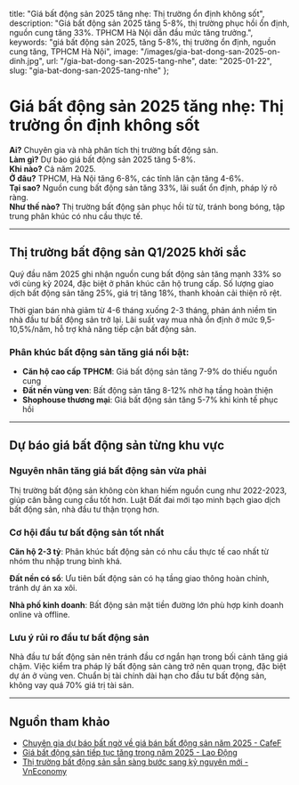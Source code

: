   title: "Giá bất động sản 2025 tăng nhẹ: Thị trường ổn định không sốt",
  description: "Giá bất động sản 2025 tăng 5-8%, thị trường phục hồi ổn định, nguồn cung tăng 33%. TPHCM Hà Nội dẫn đầu mức tăng trưởng.",
  keywords: "giá bất động sản 2025, tăng 5-8%, thị trường ổn định, nguồn cung tăng, TPHCM Hà Nội",
  image: "/images/gia-bat-dong-san-2025-on-dinh.jpg",
  url: "/gia-bat-dong-san-2025-tang-nhe",
  date: "2025-01-22",
  slug: "gia-bat-dong-san-2025-tang-nhe"
};

# Giá bất động sản 2025 tăng nhẹ: Thị trường ổn định không sốt

**Ai?** Chuyên gia và nhà phân tích thị trường bất động sản.  
**Làm gì?** Dự báo giá bất động sản 2025 tăng 5-8%.  
**Khi nào?** Cả năm 2025.  
**Ở đâu?** TPHCM, Hà Nội tăng 6-8%, các tỉnh lân cận tăng 4-6%.  
**Tại sao?** Nguồn cung bất động sản tăng 33%, lãi suất ổn định, pháp lý rõ ràng.  
**Như thế nào?** Thị trường bất động sản phục hồi từ từ, tránh bong bóng, tập trung phân khúc có nhu cầu thực tế.

---

## Thị trường bất động sản Q1/2025 khởi sắc

Quý đầu năm 2025 ghi nhận nguồn cung bất động sản tăng mạnh 33% so với cùng kỳ 2024, đặc biệt ở phân khúc căn hộ trung cấp. Số lượng giao dịch bất động sản tăng 25%, giá trị tăng 18%, thanh khoản cải thiện rõ rệt.

Thời gian bán nhà giảm từ 4-6 tháng xuống 2-3 tháng, phản ánh niềm tin nhà đầu tư bất động sản trở lại. Lãi suất vay mua nhà ổn định ở mức 9,5-10,5%/năm, hỗ trợ khả năng tiếp cận bất động sản.

### Phân khúc bất động sản tăng giá nổi bật:
- **Căn hộ cao cấp TPHCM**: Giá bất động sản tăng 7-9% do thiếu nguồn cung
- **Đất nền vùng ven**: Bất động sản tăng 8-12% nhờ hạ tầng hoàn thiện  
- **Shophouse thương mại**: Giá bất động sản tăng 5-7% khi kinh tế phục hồi

---

## Dự báo giá bất động sản từng khu vực

### Nguyên nhân tăng giá bất động sản vừa phải
Thị trường bất động sản không còn khan hiếm nguồn cung như 2022-2023, giúp cân bằng cung cầu tốt hơn. Luật Đất đai mới tạo minh bạch giao dịch bất động sản, nhà đầu tư thận trọng hơn.

### Cơ hội đầu tư bất động sản tốt nhất
**Căn hộ 2-3 tỷ**: Phân khúc bất động sản có nhu cầu thực tế cao nhất từ nhóm thu nhập trung bình khá.

**Đất nền có sổ**: Ưu tiên bất động sản có hạ tầng giao thông hoàn chỉnh, tránh dự án xa xôi.

**Nhà phố kinh doanh**: Bất động sản mặt tiền đường lớn phù hợp kinh doanh online và offline.

### Lưu ý rủi ro đầu tư bất động sản
Nhà đầu tư bất động sản nên tránh đầu cơ ngắn hạn trong bối cảnh tăng giá chậm. Việc kiểm tra pháp lý bất động sản càng trở nên quan trọng, đặc biệt dự án ở vùng ven. Chuẩn bị tài chính dài hạn cho đầu tư bất động sản, không vay quá 70% giá trị tài sản.

---

## Nguồn tham khảo

- [Chuyên gia dự báo bất ngờ về giá bán bất động sản năm 2025 - CafeF](https://cafef.vn/chuyen-gia-du-bao-bat-ngo-ve-gia-ban-bat-dong-san-nam-2025-188250212073827913.chn)
- [Giá bất động sản tiếp tục tăng trong năm 2025 - Lao Động](https://laodong.vn/bat-dong-san/gia-bat-dong-san-tiep-tuc-tang-trong-nam-2025-1447248.ldo)
- [Thị trường bất động sản sẵn sàng bước sang kỷ nguyên mới - VnEconomy](https://vneconomy.vn/thi-truong-bat-dong-san-san-sang-buoc-sang-ky-nguyen-moi.htm) 